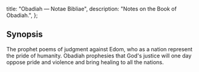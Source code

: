   title: "Obadiah — Notae Bibliae",
  description: "Notes on the Book of Obadiah.",
};

<Initial text="Obadiah"/>

## Synopsis

The prophet <Definition lang="hebrew" anchor="ovadya" text="Obadiah's" /> poems of judgment against Edom, who as a nation represent the pride of humanity. Obadiah prophesies that God's justice will one day oppose pride and violence and bring healing to all the nations.
